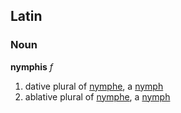 ==Latin==
===Noun===
'''nymphis''' ''f''

#dative plural of [[nymphe]], a [[nymph]]
#ablative plural of [[nymphe]], a [[nymph]]